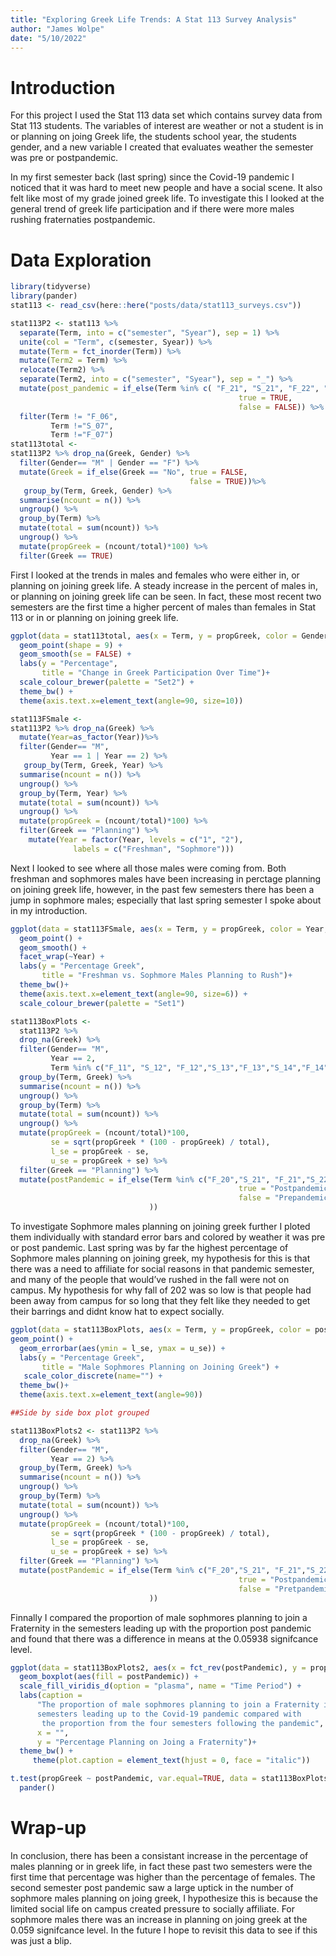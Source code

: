```yaml
---
title: "Exploring Greek Life Trends: A Stat 113 Survey Analysis"
author: "James Wolpe"
date: "5/10/2022"
---
```

# Introduction

For this project I used the Stat 113 data set which contains survey data from Stat 113 students. The variables of interest are weather or not a student is in or planning on joing Greek life, the students school year, the students gender, and a new variable I created that evaluates weather the semester was pre or postpandemic.

In my first semester back (last spring) since the Covid-19 pandemic I noticed that it was hard to meet new people and have a social scene. It also felt like most of my grade joined greek life. To investigate this I looked at the general trend of greek life participation and if there were more males rushing fraternaties postpandemic.

# Data Exploration

```r
library(tidyverse)
library(pander)
stat113 <- read_csv(here::here("posts/data/stat113_surveys.csv"))
```


```r
stat113P2 <- stat113 %>% 
  separate(Term, into = c("semester", "Syear"), sep = 1) %>%
  unite(col = "Term", c(semester, Syear)) %>%
  mutate(Term = fct_inorder(Term)) %>%
  mutate(Term2 = Term) %>%
  relocate(Term2) %>%
  separate(Term2, into = c("semester", "Syear"), sep = "_") %>% 
  mutate(post_pandemic = if_else(Term %in% c( "F_21", "S_21", "F_22", "F_20"),
                                                   true = TRUE,
                                                   false = FALSE)) %>%
  filter(Term != "F_06", 
         Term !="S_07", 
         Term !="F_07")
stat113total <-
stat113P2 %>% drop_na(Greek, Gender) %>%
  filter(Gender== "M" | Gender == "F") %>%
  mutate(Greek = if_else(Greek == "No", true = FALSE,
                                        false = TRUE))%>%
   group_by(Term, Greek, Gender) %>%
  summarise(ncount = n()) %>%
  ungroup() %>%
  group_by(Term) %>%
  mutate(total = sum(ncount)) %>% 
  ungroup() %>%
  mutate(propGreek = (ncount/total)*100) %>%
  filter(Greek == TRUE)
```

First I looked at the trends in males and females who were either in, or planning on joining greek life. A steady increase in the percent of males in, or planning on joining greek life can be seen. In fact, these most recent two semesters are the first time a higher percent of males than females in Stat 113 or in or planning on joining greek life.
```r
ggplot(data = stat113total, aes(x = Term, y = propGreek, color = Gender, group = Gender)) +
  geom_point(shape = 9) +
  geom_smooth(se = FALSE) +
  labs(y = "Percentage",
       title = "Change in Greek Participation Over Time")+ 
  scale_colour_brewer(palette = "Set2") +
  theme_bw() +
  theme(axis.text.x=element_text(angle=90, size=10)) 
```

```r
stat113FSmale <-
stat113P2 %>% drop_na(Greek) %>%
  mutate(Year=as_factor(Year))%>%
  filter(Gender== "M",
         Year == 1 | Year == 2) %>%
   group_by(Term, Greek, Year) %>%
  summarise(ncount = n()) %>%
  ungroup() %>%
  group_by(Term, Year) %>%
  mutate(total = sum(ncount)) %>% 
  ungroup() %>%
  mutate(propGreek = (ncount/total)*100) %>%
  filter(Greek == "Planning") %>%
    mutate(Year = factor(Year, levels = c("1", "2"), 
              labels = c("Freshman", "Sophmore")))
```

Next I looked to see where all those males were coming from. Both freshman and sophmores males have been increasing in perctage planning on joining greek life, however, in the past few semesters there has been a jump in sophmore males; especially that last spring semester I spoke about in my introduction.

```r
ggplot(data = stat113FSmale, aes(x = Term, y = propGreek, color = Year, group = Year)) +
  geom_point() +
  geom_smooth() +
  facet_wrap(~Year) +
  labs(y = "Percentage Greek", 
       title = "Freshman vs. Sophmore Males Planning to Rush")+
  theme_bw()+
  theme(axis.text.x=element_text(angle=90, size=6)) + 
  scale_colour_brewer(palette = "Set1")
```

```r
stat113BoxPlots <- 
  stat113P2 %>% 
  drop_na(Greek) %>% 
  filter(Gender== "M",
         Year == 2,
         Term %in% c("F_11", "S_12", "F_12","S_13","F_13","S_14","F_14", "S_15","F_15","S_16","F_16","S_17","F_17","S_18","F_18","S_19", "F_19","S_20", "F_20", "S_21", "F_21", "S_22")) %>% 
  group_by(Term, Greek) %>%
  summarise(ncount = n()) %>%
  ungroup() %>%
  group_by(Term) %>%
  mutate(total = sum(ncount)) %>% 
  ungroup() %>%
  mutate(propGreek = (ncount/total)*100,
         se = sqrt(propGreek * (100 - propGreek) / total),
         l_se = propGreek - se,
         u_se = propGreek + se) %>%
  filter(Greek == "Planning") %>%
  mutate(postPandemic = if_else(Term %in% c("F_20","S_21", "F_21","S_22"),
                                                   true = "Postpandemic",
                                                   false = "Prepandemic"
                               ))
```

To investigate Sophmore males planning on joining greek further I ploted them individually with standard error bars and colored by weather it was pre or post pandemic. Last spring was by far the highest percentage of Sophmore males planning on joining greek, my hypothesis for this is that there was a need to affiliate for social reasons in that pandemic semester, and many of the people that would've rushed in the fall were not on campus. My hypothesis for why fall of 202 was so low is that people had been away from campus for so long that they felt like they needed to get their barrings and didnt know hat to expect socially.
```r
ggplot(data = stat113BoxPlots, aes(x = Term, y = propGreek, color = postPandemic)) +
geom_point() +
  geom_errorbar(aes(ymin = l_se, ymax = u_se)) +
  labs(y = "Percentage Greek",
       title = "Male Sophmores Planning on Joining Greek") +
   scale_color_discrete(name="") +
  theme_bw()+
  theme(axis.text.x=element_text(angle=90))
```

```r
##Side by side box plot grouped

stat113BoxPlots2 <- stat113P2 %>% 
  drop_na(Greek) %>% 
  filter(Gender== "M",
         Year == 2) %>%
  group_by(Term, Greek) %>%
  summarise(ncount = n()) %>%
  ungroup() %>%
  group_by(Term) %>%
  mutate(total = sum(ncount)) %>% 
  ungroup() %>%
  mutate(propGreek = (ncount/total)*100,
         se = sqrt(propGreek * (100 - propGreek) / total),
         l_se = propGreek - se,
         u_se = propGreek + se) %>%
  filter(Greek == "Planning") %>%
  mutate(postPandemic = if_else(Term %in% c("F_20","S_21", "F_21","S_22"),
                                                   true = "Postpandemic",
                                                   false = "Pretpandemic"
                               ))
```

Finnally I compared the proportion of male sophmores planning to join a Fraternity in the semesters leading up with the proportion post pandemic and found that there was a difference in means at the 0.05938 signifcance level.
```r
ggplot(data = stat113BoxPlots2, aes(x = fct_rev(postPandemic), y = propGreek)) +
  geom_boxplot(aes(fill = postPandemic)) +
  scale_fill_viridis_d(option = "plasma", name = "Time Period") +
  labs(caption = 
      "The proportion of male sophmores planning to join a Fraternity in the
      semesters leading up to the Covid-19 pandemic compared with 
       the proportion from the four semesters following the pandemic",
      x = "",
      y = "Percentage Planning on Joing a Fraternity")+
  theme_bw() +
     theme(plot.caption = element_text(hjust = 0, face = "italic"))

t.test(propGreek ~ postPandemic, var.equal=TRUE, data = stat113BoxPlots2)%>%
  pander()
```

# Wrap-up
In conclusion, there has been a consistant increase in the percentage of males planning or in greek life, in fact these past two semesters were the first time that percentage was higher than the percentage of females. The second semester post pandemic saw a large uptick in the number of sophmore males planning on joing greek, I hypothesize this is because the limited social life on campus created pressure to socially affiliate. For sophmore males there was an increase in planning on joing greek at the 0.059 signifcance level. In the future I hope to revisit this data to see if this was just a blip.
